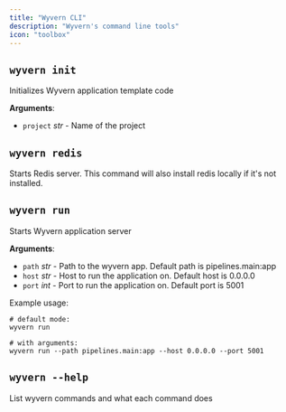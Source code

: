 ```yaml
---
title: "Wyvern CLI"
description: "Wyvern's command line tools"
icon: "toolbox"
---
```


## `wyvern init`

Initializes Wyvern application template code

**Arguments**:

- `project` _str_ - Name of the project

## `wyvern redis`

Starts Redis server. This command will also install redis locally if it's not installed.

## `wyvern run`

Starts Wyvern application server

**Arguments**:

- `path` _str_ - Path to the wyvern app. Default path is pipelines.main:app
- `host` _str_ - Host to run the application on. Default host is 0.0.0.0
- `port` _int_ - Port to run the application on. Default port is 5001

Example usage:

```shell
# default mode:
wyvern run

# with arguments:
wyvern run --path pipelines.main:app --host 0.0.0.0 --port 5001
```

## `wyvern --help`

List wyvern commands and what each command does
